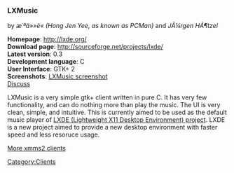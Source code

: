 ===LXMusic===
by ''æ´ªä»»è«­ (Hong Jen Yee, as known as PCMan)'' and ''JÃ¼rgen HÃ¶tzel''

'''Homepage''': http://lxde.org/<br />
'''Download page''': http://sourceforge.net/projects/lxde/<br />
'''Latest version''': 0.3 <br />
'''Development language''': C<br />
'''User Interface''': GTK+ 2<br />
'''Screenshots''': [http://lh3.ggpht.com/_yUP_k2summg/SUPggCHvRUI/AAAAAAAABvw/LOHkw8EsCGo/s800/lxmusic.png LXMusic screenshot]<br />
[[Talk:Client:LXMusic | Discuss]]

LXMusic is a very simple gtk+ client written in pure C. It has very few functionality, and can do nothing more than play the music. The UI is very clean, simple, and intuitive. This is currently aimed to be used as the default music player of [http://lxde.sourceforge.net/ LXDE (Lightweight X11 Desktop Environment) project]. LXDE is a new project aimed to provide a new desktop environment with faster speed and less resoruce usage.

[[XMMS2 Clients | More xmms2 clients]]

[[Category:Clients]]